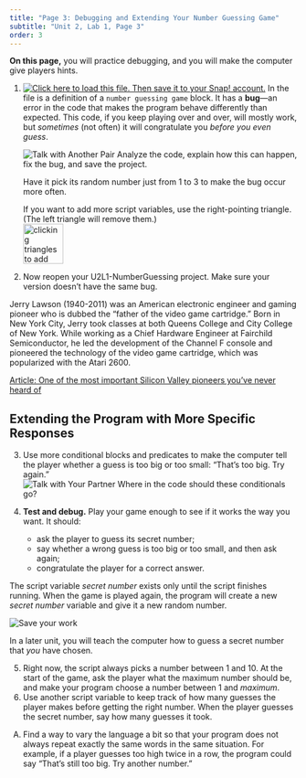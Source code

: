 ```yaml
---
title: "Page 3: Debugging and Extending Your Number Guessing Game"
subtitle: "Unit 2, Lab 1, Page 3"
order: 3
---
```


```{=html}
<script type="text/javascript" src="/utilities/gifffer.min.js"></script>
```
```{=html}
<script type="text/javascript">window.onload = function() {Gifffer();};</script>
```
<link rel="stylesheet" type="text/css" href="/css/bjc-gifffer.css">

::: learn
<p><strong>On this page,</strong> you will practice debugging, and you will make the computer give players hints.</p>
:::

::: {#first .forYouToDo}
<ol>

<li>

<a class="run" href="/prog/2-complexity/U2L1-Buggy-Secret-Number.xml" target="_blank"><img src="/img/icons/load-save.png" title="Click here to load this file. Then save it to your Snap! account." alt="Click here to load this file. Then save it to your Snap! account." class="inline"/></a> In the file is a definition of a <code>number guessing game</code> block. It has a <strong>bug</strong>---an error in the code that makes the program behave differently than expected. This code, if you keep playing over and over, will mostly work, but <em>sometimes</em> (not often) it will congratulate you <em>before you even guess</em>.

<p><img src="/img/icons/talk-with-another-pair-mini.png" title="Talk with Another Pair" alt="Talk with Another Pair" class="inline"/> Analyze the code, explain how this can happen, fix the bug, and save the project.</p>

</li>

::: endnote
<p>Have it pick its random number just from 1 to 3 to make the bug occur more often.</p>

<p>If you want to add more script variables, use the right-pointing triangle. (The left triangle will remove them.)<br /> <img title="clicking triangles to add and remove script variables" alt="clicking triangles to add and remove script variables" class="ms-4" data-gifffer="/img/2-complexity/script-variables-adding.gif" height="70"/></p>
:::

<li>Now reopen your U2L1-NumberGuessing project. Make sure your version doesn't have the same bug.</li>

</ol>
:::

::: atwork
<!--<img class="noshadow float-end" height="200px" src="/img/atwork/Jerry_Lawson.jpg" alt="photo of Jerry Lawson" title="photo of Jerry Lawson" />-->

<p>Jerry Lawson (1940-2011) was an American electronic engineer and gaming pioneer who is dubbed the "father of the video game cartridge." Born in New York City, Jerry took classes at both Queens College and City College of New York. While working as a Chief Hardware Engineer at Fairchild Semiconductor, he led the development of the Channel F console and pioneered the technology of the video game cartridge, which was popularized with the Atari 2600.</p>

<p><a href="https://www.cnbc.com/2021/10/30/jerry-lawson-black-silicon-valley-pioneer-changed-video-games-forever.html" title="Article: One of the most important Silicon Valley pioneers you've never heard of" target="_blank">Article: One of the most important Silicon Valley pioneers you've never heard of</a></p>
:::

## Extending the Program with More Specific Responses

::: forYouToDo
<ol start="3">

<li>Use more conditional blocks and predicates to make the computer tell the player whether a guess is too big or too small: "That's too big. Try again." <br /><img src="/img/icons/talk-with-your-partner.png" title="Talk with Your Partner" alt="Talk with Your Partner" class="inline"/> Where in the code should these conditionals go?</li>

<li>

<strong>Test and debug.</strong> Play your game enough to see if it works the way you want. It should:

<ul>

<li>ask the player to guess its secret number;</li>

<li>say whether a wrong guess is too big or too small, and then ask again;</li>

<li>congratulate the player for a correct answer.</li>

</ul>

</li>

</ol>
:::

<p>The script variable <var>secret number</var> exists only until the script finishes running. When the game is played again, the program will create a new <var>secret number</var> variable and give it a new random number.</p>

<img src="/img/icons/save-now.png" title="Save your work" alt="Save your work" class="float-end"/>

<p>In a later unit, you will teach the computer how to guess a secret number that <em>you</em> have chosen.</p>

::: ifTime
<ol start="5">

<li>Right now, the script always picks a number between 1 and 10. At the start of the game, ask the player what the maximum number should be, and make your program choose a number between 1 and <var>maximum</var>.</li>

<li>Use another script variable to keep track of how many guesses the player makes before getting the right number. When the player guesses the secret number, say how many guesses it took.</li>

</ol>
:::

::: takeItFurther
<ol type="A">

<li>Find a way to vary the language a bit so that your program does not always repeat exactly the same words in the same situation. For example, if a player guesses too high twice in a row, the program could say "That's still too big. Try another number."</li>

</ol>
:::
